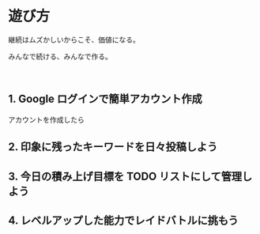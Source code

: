 
<Head>
  <title>Usage | progLearning</title>
</Head>

# 遊び方

継続はムズかしいからこそ、価値になる。

みんなで続ける、みんなで作る。

<br />

## 1. Google ログインで簡単アカウント作成

アカウントを作成したら

## 2. 印象に残ったキーワードを日々投稿しよう

## 3. 今日の積み上げ目標を TODO リストにして管理しよう

## 4. レベルアップした能力でレイドバトルに挑もう

